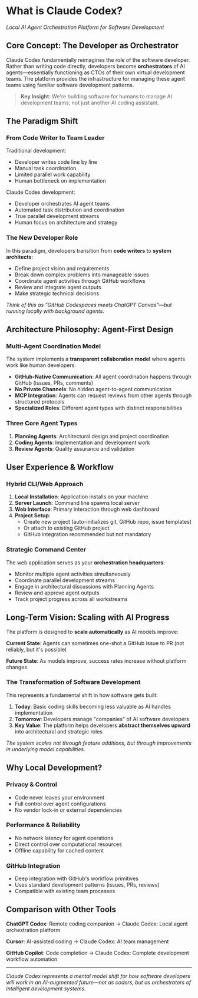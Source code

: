 # What is Claude Codex?

*Local AI Agent Orchestration Platform for Software Development*

## Core Concept: The Developer as Orchestrator

Claude Codex fundamentally reimagines the role of the software developer. Rather than writing code directly, developers become **orchestrators** of AI agents—essentially functioning as CTOs of their own virtual development teams. The platform provides the infrastructure for managing these agent teams using familiar software development patterns.

> **Key Insight**: We're building software for humans to manage AI development teams, not just another AI coding assistant.

## The Paradigm Shift

### From Code Writer to Team Leader

Traditional development:
- Developer writes code line by line
- Manual task coordination
- Limited parallel work capability
- Human bottleneck on implementation

Claude Codex development:
- Developer orchestrates AI agent teams
- Automated task distribution and coordination
- True parallel development streams
- Human focus on architecture and strategy

### The New Developer Role

In this paradigm, developers transition from **code writers** to **system architects**:
- Define project vision and requirements
- Break down complex problems into manageable issues
- Coordinate agent activities through GitHub workflows
- Review and integrate agent outputs
- Make strategic technical decisions

*Think of this as "GitHub Codespaces meets ChatGPT Canvas"—but running locally with background agents.*

## Architecture Philosophy: Agent-First Design

### Multi-Agent Coordination Model

The system implements a **transparent collaboration model** where agents work like human developers:

- **GitHub-Native Communication**: All agent coordination happens through GitHub (issues, PRs, comments)
- **No Private Channels**: No hidden agent-to-agent communication
- **MCP Integration**: Agents can request reviews from other agents through structured protocols
- **Specialized Roles**: Different agent types with distinct responsibilities

### Three Core Agent Types

1. **Planning Agents**: Architectural design and project coordination
2. **Coding Agents**: Implementation and development work
3. **Review Agents**: Quality assurance and validation

## User Experience & Workflow

### Hybrid CLI/Web Approach

1. **Local Installation**: Application installs on your machine
2. **Server Launch**: Command line spawns local server
3. **Web Interface**: Primary interaction through web dashboard
4. **Project Setup**:
   - Create new project (auto-initializes git, GitHub repo, issue templates)
   - Or attach to existing GitHub project
   - GitHub integration recommended but not mandatory

### Strategic Command Center

The web application serves as your **orchestration headquarters**:
- Monitor multiple agent activities simultaneously
- Coordinate parallel development streams
- Engage in architectural discussions with Planning Agents
- Review and approve agent outputs
- Track project progress across all workstreams

## Long-Term Vision: Scaling with AI Progress

The platform is designed to **scale automatically** as AI models improve:

**Current State**: Agents can sometimes one-shot a GitHub issue to PR (not reliably, but it's possible)

**Future State**: As models improve, success rates increase without platform changes

### The Transformation of Software Development

This represents a fundamental shift in how software gets built:

1. **Today**: Basic coding skills becoming less valuable as AI handles implementation
2. **Tomorrow**: Developers manage "companies" of AI software developers  
3. **Key Value**: The platform helps developers **abstract themselves upward** into architectural and strategic roles

*The system scales not through feature additions, but through improvements in underlying model capabilities.*

## Why Local Development?

### Privacy & Control
- Code never leaves your environment
- Full control over agent configurations
- No vendor lock-in or external dependencies

### Performance & Reliability
- No network latency for agent operations
- Direct control over computational resources
- Offline capability for cached content

### GitHub Integration
- Deep integration with GitHub's workflow primitives
- Uses standard development patterns (issues, PRs, reviews)
- Compatible with existing team processes

## Comparison with Other Tools

**ChatGPT Codex**: Remote coding companion → Claude Codex: Local agent orchestration platform

**Cursor**: AI-assisted coding → Claude Codex: AI team management

**GitHub Copilot**: Code completion → Claude Codex: Complete development workflow automation

---

*Claude Codex represents a mental model shift for how software developers will work in an AI-augmented future—not as coders, but as orchestrators of intelligent development systems.*